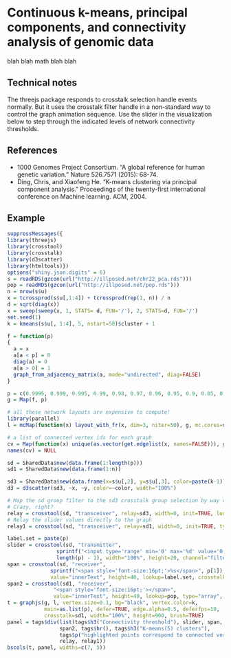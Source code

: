 # Continuous k-means, principal components, and connectivity analysis of genomic data

blah blah math blah blah

## Technical notes

The threejs package responds to crosstalk selection handle events normally. But
it uses the crosstalk filter handle in a non-standard way to control the graph
animation sequence.  Use the slider in the visualization below to step through
the indicated levels of network connectivity thresholds.


## References

- 1000 Genomes Project Consortium. "A global reference for human genetic variation." Nature 526.7571 (2015): 68-74.
- Ding, Chris, and Xiaofeng He. "K-means clustering via principal component analysis." Proceedings of the twenty-first international conference on Machine learning. ACM, 2004.

## Example

```r
suppressMessages({
library(threejs)
library(crosstool)
library(crosstalk)
library(d3scatter)
library(htmltools)})
options("shiny.json.digits" = 6)
s = readRDS(gzcon(url("http://illposed.net/chr22_pca.rds")))
pop = readRDS(gzcon(url("http://illposed.net/pop.rds")))
n = nrow(s$u)
x = tcrossprod(s$u[,1:4]) + tcrossprod(rep(1, n)) / n
d = sqrt(diag(x))
x = sweep(sweep(x, 1, STATS= d, FUN='/'), 2, STATS=d, FUN='/')
set.seed(1)
k = kmeans(s$u[, 1:4], 5, nstart=50)$cluster + 1

f = function(p)
{
  a = x
  a[a < p] = 0
  diag(a) = 0
  a[a > 0] = 1
  graph_from_adjacency_matrix(a, mode="undirected", diag=FALSE)
}

p = c(0.9995, 0.999, 0.995, 0.99, 0.98, 0.97, 0.96, 0.95, 0.9, 0.85, 0.8)
g = Map(f, p)

# all these network layouts are expensive to compute!
library(parallel)
l = mcMap(function(x) layout_with_fr(x, dim=3, niter=50), g, mc.cores=detectCores())

# a list of connected vertex ids for each graph
cv = Map(function(x) unique(as.vector(get.edgelist(x, names=FALSE))), g)
names(cv) = NULL

sd = SharedData$new(data.frame(1:length(p)))
sd1 = SharedData$new(data.frame(1:n))

sd3 = SharedData$new(data.frame(x=s$u[,2], y=s$u[,3], color=paste(k-1)))
d3 = d3scatter(sd3, ~x, ~y, color=~color, width="100%")

# Map the sd group filter to the sd3 crosstalk group selection by way of cv.
# Crazy, right?
relay = crosstool(sd, "transceiver", relay=sd3, width=0, init=TRUE, lookup=cv, channel="filter->select")
# Relay the slider values directly to the graph
relay1 = crosstool(sd, "transceiver", relay=sd1, width=0, init=TRUE, type="object", channel="filter")

label.set = paste(p)
slider = crosstool(sd, "transmitter",
                sprintf("<input type='range' min='0' max='%d' value='0'/>",
                length(p) - 1), width="100%", height=20, channel="filter")
span = crosstool(sd, "receiver",
              sprintf("<span style='font-size:16pt;'>%s</span>", p[1]),
              value="innerText", height=40, lookup=label.set, crosstalk_key=paste(0:(length(p) - 1)), channel="filter")
span2 = crosstool(sd1, "receiver",
               "<span style='font-size:16pt;'></span>",
               value="innerText", height=40, lookup=pop, type="array", width="100%")
t = graphjs(g, l, vertex.size=0.1, bg="black", vertex.color=k,
            main=as.list(p), defer=TRUE, edge.alpha=0.5, deferfps=10,
            crosstalk=sd1, width="100%", height=900, brush=TRUE)
panel = tags$div(list(tags$h3("Connectivity threshold"), slider, span, tags$hr(),
                 span2, tags$hr(), tags$h3("K-means(5) clusters"),
                 tags$p("highlighted points correspond to connected vertices"), d3,
                 relay, relay1))
bscols(t, panel, widths=c(7, 5))
```
